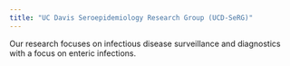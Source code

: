 ```yaml
---
title: "UC Davis Seroepidemiology Research Group (UCD-SeRG)"
---
```


Our research focuses on infectious disease surveillance and diagnostics 
with a focus on enteric infections.